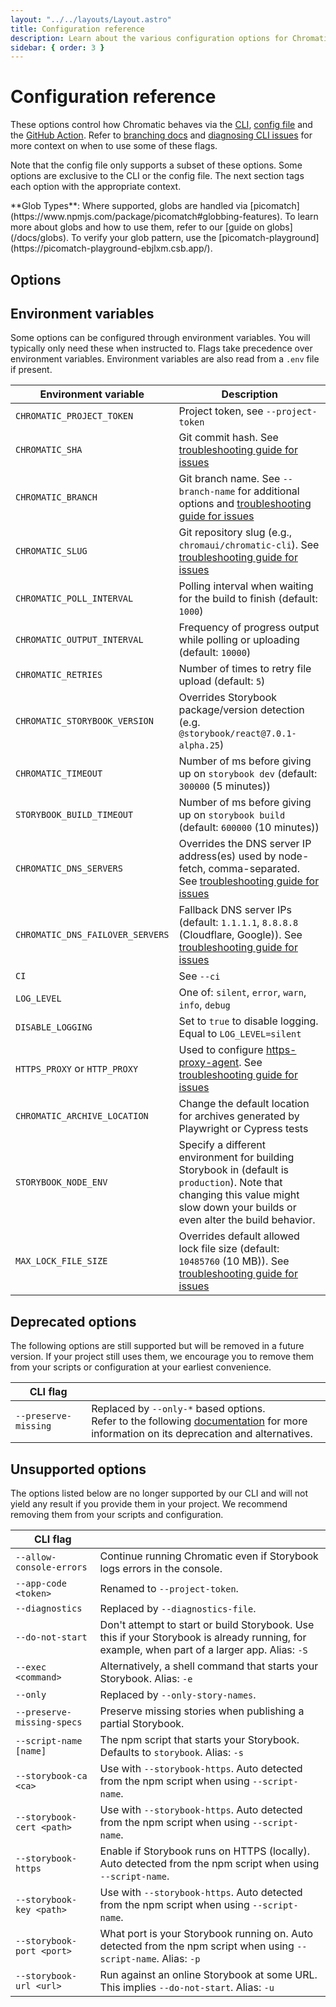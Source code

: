 ```yaml
---
layout: "../../layouts/Layout.astro"
title: Configuration reference
description: Learn about the various configuration options for Chromatic
sidebar: { order: 3 }
---
```



# Configuration reference

These options control how Chromatic behaves via the [CLI](/docs/cli), [config file](/docs/cli#chromatic-config-file) and the [GitHub Action](/docs/github-actions). Refer to [branching docs](/docs/branching-and-baselines) and [diagnosing CLI issues](/docs/cli/#flags-to-help-diagnose-build-issues-with-the-cli) for more context on when to use some of these flags.

Note that the config file only supports a subset of these options. Some options are exclusive to the CLI or the config file. The next section tags each option with the appropriate context.

<div class="aside">
  **Glob Types**: Where supported, globs are handled via
  [picomatch](https://www.npmjs.com/package/picomatch#globbing-features). To
  learn more about globs and how to use them, refer to our [guide on
  globs](/docs/globs). To verify your glob pattern, use the
  [picomatch-playground](https://picomatch-playground-ebjlxm.csb.app/).
</div>

## Options

<ConfigurationOptions />

## Environment variables

Some options can be configured through environment variables. You will typically only need these when instructed to. Flags take precedence over environment variables. Environment variables are also read from a `.env` file if present.

| Environment variable             | Description                                                                                                                                                                      |
| -------------------------------- | -------------------------------------------------------------------------------------------------------------------------------------------------------------------------------- |
| `CHROMATIC_PROJECT_TOKEN`        | Project token, see `--project-token`                                                                                                                                             |
| `CHROMATIC_SHA`                  | Git commit hash. See [troubleshooting guide for issues](/docs/cli/#chromatic-git-options)                                                                                        |
| `CHROMATIC_BRANCH`               | Git branch name. See `--branch-name` for additional options and [troubleshooting guide for issues](/docs/cli/#chromatic-git-options)                                             |
| `CHROMATIC_SLUG`                 | Git repository slug (e.g., `chromaui/chromatic-cli`). See [troubleshooting guide for issues](/docs/cli/#chromatic-git-options)                                                   |
| `CHROMATIC_POLL_INTERVAL`        | Polling interval when waiting for the build to finish (default: `1000`)                                                                                                          |
| `CHROMATIC_OUTPUT_INTERVAL`      | Frequency of progress output while polling or uploading (default: `10000`)                                                                                                       |
| `CHROMATIC_RETRIES`              | Number of times to retry file upload (default: `5`)                                                                                                                              |
| `CHROMATIC_STORYBOOK_VERSION`    | Overrides Storybook package/version detection (e.g. `@storybook/react@7.0.1-alpha.25`)                                                                                           |
| `CHROMATIC_TIMEOUT`              | Number of ms before giving up on `storybook dev` (default: `300000` (5 minutes))                                                                                                 |
| `STORYBOOK_BUILD_TIMEOUT`        | Number of ms before giving up on `storybook build` (default: `600000` (10 minutes))                                                                                              |
| `CHROMATIC_DNS_SERVERS`          | Overrides the DNS server IP address(es) used by node-fetch, comma-separated. See [troubleshooting guide for issues](/docs/cli/#chromatic-dns-options)                            |
| `CHROMATIC_DNS_FAILOVER_SERVERS` | Fallback DNS server IPs (default: `1.1.1.1`, `8.8.8.8` (Cloudflare, Google)). See [troubleshooting guide for issues](/docs/cli/#chromatic-dns-options)                           |
| `CI`                             | See `--ci`                                                                                                                                                                       |
| `LOG_LEVEL`                      | One of: `silent`, `error`, `warn`, `info`, `debug`                                                                                                                               |
| `DISABLE_LOGGING`                | Set to `true` to disable logging. Equal to `LOG_LEVEL=silent`                                                                                                                    |
| `HTTPS_PROXY` or `HTTP_PROXY`    | Used to configure [https-proxy-agent]. See [troubleshooting guide for issues](/docs/cli/#chromatic-dns-options)                                                                  |
| `CHROMATIC_ARCHIVE_LOCATION`     | Change the default location for archives generated by Playwright or Cypress tests                                                                                                |
| `STORYBOOK_NODE_ENV`             | Specify a different environment for building Storybook in (default is `production`). Note that changing this value might slow down your builds or even alter the build behavior. |
| `MAX_LOCK_FILE_SIZE`             | Overrides default allowed lock file size (default: `10485760` (10 MB)). See [troubleshooting guide for issues](/docs/turbosnap/troubleshooting/)                                 |

## Deprecated options

The following options are still supported but will be removed in a future version. If your project still uses them, we encourage you to remove them from your scripts or configuration at your earliest convenience.

| CLI flag                 |                                                                                                                                                                               |
| ------------------------ | ----------------------------------------------------------------------------------------------------------------------------------------------------------------------------- |
| `--preserve-missing`     | Replaced by `--only-*` based options.<br/>Refer to the following [documentation](/docs/sunsetting-preserve-missing) for more information on its deprecation and alternatives. |

## Unsupported options

The options listed below are no longer supported by our CLI and will not yield any result if you provide them in your project. We recommend removing them from your scripts and configuration.

| CLI flag                   |                                                                                                                                               |
| -------------------------- | --------------------------------------------------------------------------------------------------------------------------------------------- |
| `--allow-console-errors`   | Continue running Chromatic even if Storybook logs errors in the console.                                                                                                      |
| `--app-code <token>`       | Renamed to `--project-token`.                                                                                                                                                 |
| `--diagnostics`            | Replaced by `--diagnostics-file`.                                                                                                                                             |
| `--do-not-start`           | Don't attempt to start or build Storybook. Use this if your Storybook is already running, for example, when part of a larger app. Alias: `-S` |
| `--exec <command>`         | Alternatively, a shell command that starts your Storybook. Alias: `-e`                                                                        |
| `--only`                   | Replaced by `--only-story-names`.                                                                                                                                             |
| `--preserve-missing-specs` | Preserve missing stories when publishing a partial Storybook.                                                                                 |
| `--script-name [name]`     | The npm script that starts your Storybook. Defaults to `storybook`. Alias: `-s`                                                               |
| `--storybook-ca <ca>`      | Use with `--storybook-https`. Auto detected from the npm script when using `--script-name`.                                                   |
| `--storybook-cert <path>`  | Use with `--storybook-https`. Auto detected from the npm script when using `--script-name`.                                                   |
| `--storybook-https`        | Enable if Storybook runs on HTTPS (locally). Auto detected from the npm script when using `--script-name`.                                    |
| `--storybook-key <path>`   | Use with `--storybook-https`. Auto detected from the npm script when using `--script-name`.                                                   |
| `--storybook-port <port>`  | What port is your Storybook running on. Auto detected from the npm script when using `--script-name`. Alias: `-p`                             |
| `--storybook-url <url>`    | Run against an online Storybook at some URL. This implies `--do-not-start`. Alias: `-u`                                                       |

[https-proxy-agent]: https://www.npmjs.com/package/https-proxy-agent
